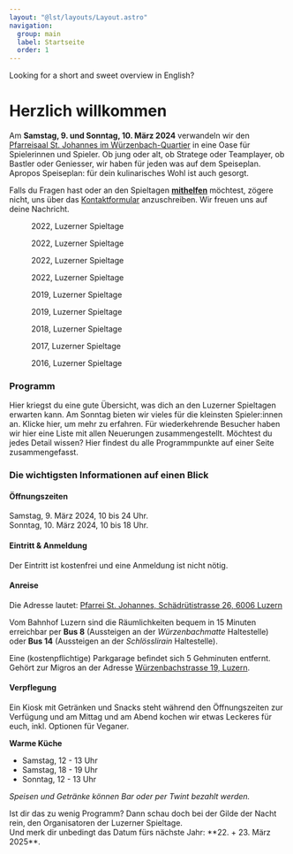 ```yaml
---
layout: "@lst/layouts/Layout.astro"
navigation:
  group: main
  label: Startseite
  order: 1
---
```




<Box type="success" link="/en" linkLabel="take me to the English summary">
  Looking for a short and sweet overview in English?
</Box>

# Herzlich willkommen

Am **Samstag, 9. und Sonntag, 10. März 2024** verwandeln wir den [Pfarreisaal St. Johannes im Würzenbach-Quartier](https://www.google.com/maps/place/Katholische+Pfarrei+St.+Johannes+Luzern+-+W%C3%BCrzenbach/@47.0557335,8.3467125,18z/data=!4m5!3m4!1s0x478ffbe4a1717e11:0x63ba1cf90c4e4c46!8m2!3d47.055803!4d8.3448403) in eine Oase für Spielerinnen und Spieler. Ob jung oder alt, ob Stratege oder Teamplayer, ob Bastler oder Geniesser, wir haben für jeden was auf dem Speiseplan. Apropos Speiseplan: für dein kulinarisches Wohl ist auch gesorgt.

Falls du Fragen hast oder an den Spieltagen [**mithelfen**](/helfen) möchtest, zögere nicht, uns über das [Kontaktformular](/kontakt) anzuschreiben. Wir freuen uns auf deine Nachricht.

<Slider size="small">

  <figure aria-labelledby="caption-2022-01">
    <Picture src={lst202201} formats={['avif', 'webp', 'jpg']} alt="2022, Luzerner Spieltage" />
    <figcaption id="caption-2022-01">2022, Luzerner Spieltage</figcaption>
  </figure>

  <figure aria-labelledby="caption-2022-04">
    <Picture src={lst202204} formats={['avif', 'webp', 'jpg']} alt="2022, Luzerner Spieltage" />
    <figcaption id="caption-2022-04">2022, Luzerner Spieltage</figcaption>
  </figure>

  <figure aria-labelledby="caption-2022-03">
    <Picture src={lst202203} formats={['avif', 'webp', 'jpg']} alt="2022, Luzerner Spieltage" />
    <figcaption id="caption-2022-03">2022, Luzerner Spieltage</figcaption>
  </figure>

  <figure aria-labelledby="caption-2022-02">
    <Picture src={lst202202} formats={['avif', 'webp', 'jpg']} alt="2022, Luzerner Spieltage" />
    <figcaption id="caption-2022-02">2022, Luzerner Spieltage</figcaption>
  </figure>

  <figure aria-labelledby="caption-2019-07">
    <Picture src={lst201907} formats={['avif', 'webp', 'jpg']} alt="2019, Luzerner Spieltage" />
    <figcaption id="caption-2019-07">2019, Luzerner Spieltage</figcaption>
  </figure>

  <figure aria-labelledby="caption-2019-03">
    <Picture src={lst201903} formats={['avif', 'webp', 'jpg']} alt="2019, Luzerner Spieltage" />
    <figcaption id="caption-2019-03">2019, Luzerner Spieltage</figcaption>
  </figure>

  <figure aria-labelledby="caption-2018-01">
    <Picture src={lst201801} formats={['avif', 'webp', 'jpg']} alt="2018, Luzerner Spieltage" />
    <figcaption id="caption-2018-01">2018, Luzerner Spieltage</figcaption>
  </figure>

  <figure aria-labelledby="caption-2017-01">
    <Picture src={lst201701} formats={['avif', 'webp', 'jpg']} alt="2017, Luzerner Spieltage" />
    <figcaption id="caption-2017-01">2017, Luzerner Spieltage</figcaption>
  </figure>

  <figure aria-labelledby="caption-2016-05">
    <Picture src={lst201605} formats={['avif', 'webp', 'jpg']} alt="2016, Luzerner Spieltage" />
    <figcaption id="caption-2016-05">2016, Luzerner Spieltage</figcaption>
  </figure>

</Slider>

### Programm

<BoxGrid>

  <Box type="success" link="/programm/neue-besucher" linkLabel="für neue Besucher">
    Hier kriegst du eine gute Übersicht, was dich an den Luzerner Spieltagen erwarten kann.
  </Box>

  <Box type="special" link="/programm/familien" linkLabel="für Familien">
    Am Sonntag bieten wir vieles für die kleinsten Spieler:innen an. Klicke hier, um mehr zu erfahren.
  </Box>

  <Box type="danger" link="/programm/neuerungen" linkLabel="für Wiederkehrende">
    Für wiederkehrende Besucher haben wir hier eine Liste mit allen Neuerungen zusammengestellt.  
  </Box>

  <Box type="gray" link="/programm" linkLabel="zur Gesamtübersicht">
    Möchtest du jedes Detail wissen? Hier findest du alle Programmpunkte auf einer Seite zusammengefasst.
  </Box>

</BoxGrid>

### Die wichtigsten Informationen auf einen Blick

#### Öffnungszeiten

Samstag, 9. März 2024, 10 bis 24 Uhr.\
Sonntag, 10. März 2024, 10 bis 18 Uhr.

#### Eintritt & Anmeldung

Der Eintritt ist kostenfrei und eine Anmeldung ist nicht nötig.

#### Anreise

Die Adresse lautet: [Pfarrei St. Johannes, Schädrütistrasse 26, 6006 Luzern](https://www.google.com/maps/place/Katholische+Pfarrei+St.+Johannes+Luzern+-+W%C3%BCrzenbach/@47.0557335,8.3467125,18z/data=!4m5!3m4!1s0x478ffbe4a1717e11:0x63ba1cf90c4e4c46!8m2!3d47.055803!4d8.3448403)

Vom Bahnhof Luzern sind die Räumlichkeiten bequem in 15 Minuten erreichbar per **Bus 8** (Aussteigen an der _Würzenbachmatte_ Haltestelle) oder **Bus 14** (Aussteigen an der _Schlösslirain_ Haltestelle).

Eine (kostenpflichtige) Parkgarage befindet sich 5 Gehminuten entfernt. Gehört zur Migros an der Adresse [Würzenbachstrasse 19, Luzern](https://www.google.com/maps/place/Migros+Supermarkt/@47.0548083,8.3433408,18.5z/data=!4m5!3m4!1s0x478ffb4e3b438fcf:0x44bae0889972cca5!8m2!3d47.0550141!4d8.3437071).

#### Verpflegung

Ein Kiosk mit Getränken und Snacks steht während den Öffnungszeiten zur Verfügung und am Mittag und am Abend kochen wir etwas Leckeres für euch, inkl. Optionen für Veganer.

**Warme Küche**

- Samstag, 12 - 13 Uhr
- Samstag, 18 - 19 Uhr
- Sonntag, 12 - 13 Uhr

_Speisen und Getränke können Bar oder per Twint bezahlt werden._

<Box type="success" link="https://gildedernacht.ch/" linkLabel="Zur Gilde der Nacht">
  Ist dir das zu wenig Programm? Dann schau doch bei der Gilde der Nacht rein, den Organisatoren der Luzerner Spieltage. <br/>Und merk dir unbedingt das Datum fürs nächste Jahr: **22. + 23. März 2025**.
</Box>
